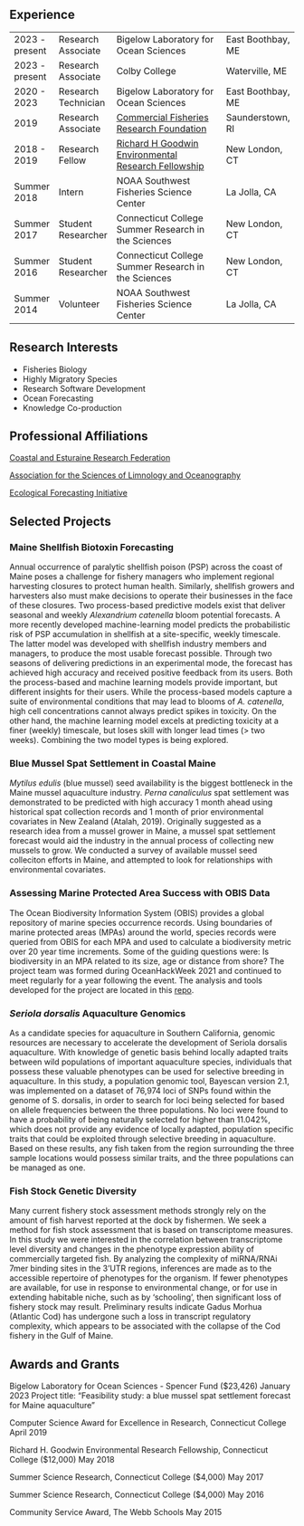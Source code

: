 ## Experience

|             |                    |                                                        |                | 
| ----------- | ------------------ | ------------------------------------------------------ | -------------- | 
| 2023 - present | Research Associate | Bigelow Laboratory for Ocean Sciences | East Boothbay, ME |
| 2023 - present | Research Associate | Colby College | Waterville, ME | 
| 2020 - 2023 | Research Technician | Bigelow Laboratory for Ocean Sciences | East Boothbay, ME |
| 2019 | Research Associate | [Commercial Fisheries Research Foundation](http://www.cfrfoundation.org/) | Saunderstown, RI |
| 2018 - 2019 | Research Fellow | [Richard H Goodwin Environmental Research Fellowship](https://www.conncoll.edu/goodwin-fellowship/) | New London, CT |
| Summer 2018 | Intern | NOAA Southwest Fisheries Science Center | La Jolla, CA | 
| Summer 2017 | Student Researcher | Connecticut College Summer Research in the Sciences | New London, CT |
| Summer 2016 | Student Researcher | Connecticut College Summer Research in the Sciences | New London, CT |
| Summer 2014 | Volunteer | NOAA Southwest Fisheries Science Center | La Jolla, CA |

## Research Interests

* Fisheries Biology
* Highly Migratory Species
* Research Software Development
* Ocean Forecasting
* Knowledge Co-production

## Professional Affiliations

[Coastal and Esturaine Research Federation](https://www.cerf.science/)

[Association for the Sciences of Limnology and Oceanography](https://www.aslo.org/)

[Ecological Forecasting Initiative](https://ecoforecast.org/)


## Selected Projects 

### Maine Shellfish Biotoxin Forecasting

Annual occurrence of paralytic shellfish poison (PSP) across the coast of Maine poses a challenge for fishery managers who implement regional harvesting closures to protect human health. Similarly, shellfish growers and harvesters also must make decisions to operate their businesses in the face of these closures. Two process-based predictive models exist that deliver seasonal and weekly *Alexandrium catenella* bloom potential forecasts. A more recently developed machine-learning model predicts the probabilistic risk of PSP accumulation in shellfish at a site-specific, weekly timescale. The latter model was developed with shellfish industry members and managers, to produce the most usable forecast possible. Through two seasons of delivering predictions in an experimental mode, the forecast has achieved high accuracy and received positive feedback from its users. Both the process-based and machine learning models provide important, but different insights for their users. While the process-based models capture a suite of environmental conditions that may lead to blooms of *A. catenella*, high cell concentrations cannot always predict spikes in toxicity. On the other hand, the machine learning model excels at predicting toxicity at a finer (weekly) timescale, but loses skill with longer lead times (> two weeks). Combining the two model types is being explored. 

### Blue Mussel Spat Settlement in Coastal Maine

*Mytilus edulis* (blue mussel) seed availability is the biggest bottleneck in the Maine mussel aquaculture industry. *Perna canaliculus* spat settlement was demonstrated to be predicted with high accuracy 1 month ahead using historical spat collection records and 1 month of prior environmental covariates in New Zealand (Atalah, 2019). Originally suggested as a research idea from a mussel grower in Maine, a mussel spat settlement forecast would aid the industry in the annual process of collecting new mussels to grow. We conducted a survey of available mussel seed colleciton efforts in Maine, and attempted to look for relationships with environmental covariates. 

### Assessing Marine Protected Area Success with OBIS Data

The Ocean Biodiversity Information System (OBIS) provides a global repository of marine species occurrence records. Using boundaries of marine protected areas (MPAs) around the world, species records were queried from OBIS for each MPA and used to calculate a biodiversity metric over 20 year time increments. Some of the guiding questions were: Is biodiversity in an MPA related to its size, age or distance from shore? The project team was formed during OceanHackWeek 2021 and continued to meet regularly for a year following the event. The analysis and tools developed for the project are located in this [repo](https://github.com/BigelowLab/mpatools).

### *Seriola dorsalis* Aquaculture Genomics

As a candidate species for aquaculture in Southern California, genomic resources are necessary to accelerate the development of Seriola dorsalis aquaculture. With knowledge of genetic basis behind locally adapted traits between wild populations of important aquaculture species, individuals that possess these valuable phenotypes can be used for selective breeding in aquaculture. In this study, a population genomic tool, Bayescan version 2.1, was implemented on a dataset of 76,974 loci of SNPs found within the genome of S. dorsalis, in order to search for loci being selected for based on allele frequencies between the three populations. No loci were found to have a probability of being naturally selected for higher than 11.042%, which does not provide any evidence of locally adapted, population specific traits that could be exploited through selective breeding in aquaculture. Based on these results, any fish taken from the region surrounding the three sample locations would possess similar traits, and the three populations can be managed as one.

### Fish Stock Genetic Diversity

Many current fishery stock assessment methods strongly rely on the amount of fish harvest reported at the dock by fishermen. We seek a method for fish stock assessment that is based on transcriptome measures. In this study we were interested in the correlation between transcriptome level diversity and changes in the phenotype expression ability of commercially targeted fish. By analyzing the complexity of miRNA/RNAi 7mer binding sites in the 3’UTR regions, inferences are made as to the accessible repertoire of phenotypes for the organism. If fewer phenotypes are available, for use in response to environmental change, or for use in extending habitable niche, such as by ‘schooling’, then significant loss of fishery stock may result. Preliminary results indicate Gadus Morhua (Atlantic Cod) has undergone such a loss in transcript regulatory complexity, which appears to be associated with the collapse of the Cod fishery in the Gulf of Maine.

## Awards and Grants

Bigelow Laboratory for Ocean Sciences - Spencer Fund ($23,426) January 2023
Project title: “Feasibility study: a blue mussel spat settlement forecast for Maine aquaculture”

Computer Science Award for Excellence in Research, Connecticut College April 2019

Richard H. Goodwin Environmental Research Fellowship, Connecticut College ($12,000) May 2018

Summer Science Research, Connecticut College ($4,000) May 2017

Summer Science Research, Connecticut College ($4,000) May 2016

Community Service Award, The Webb Schools May 2015

